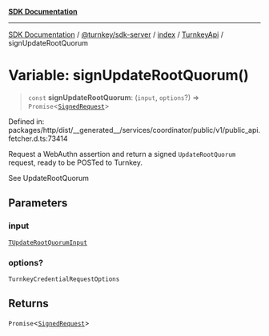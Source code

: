 [**SDK Documentation**](../../../../../../README.mdx)

***

[SDK Documentation](../../../../../../packages.mdx) / [@turnkey/sdk-server](../../../../README.mdx) / [index](../../../README.mdx) / [TurnkeyApi](../README.mdx) / signUpdateRootQuorum

# Variable: signUpdateRootQuorum()

> `const` **signUpdateRootQuorum**: (`input`, `options`?) => `Promise`\<[`SignedRequest`](../../../../../http/index/type-aliases/SignedRequest.mdx)\>

Defined in: packages/http/dist/\_\_generated\_\_/services/coordinator/public/v1/public\_api.fetcher.d.ts:73414

Request a WebAuthn assertion and return a signed `UpdateRootQuorum` request, ready to be POSTed to Turnkey.

See UpdateRootQuorum

## Parameters

### input

[`TUpdateRootQuorumInput`](../type-aliases/TUpdateRootQuorumInput.mdx)

### options?

`TurnkeyCredentialRequestOptions`

## Returns

`Promise`\<[`SignedRequest`](../../../../../http/index/type-aliases/SignedRequest.mdx)\>
